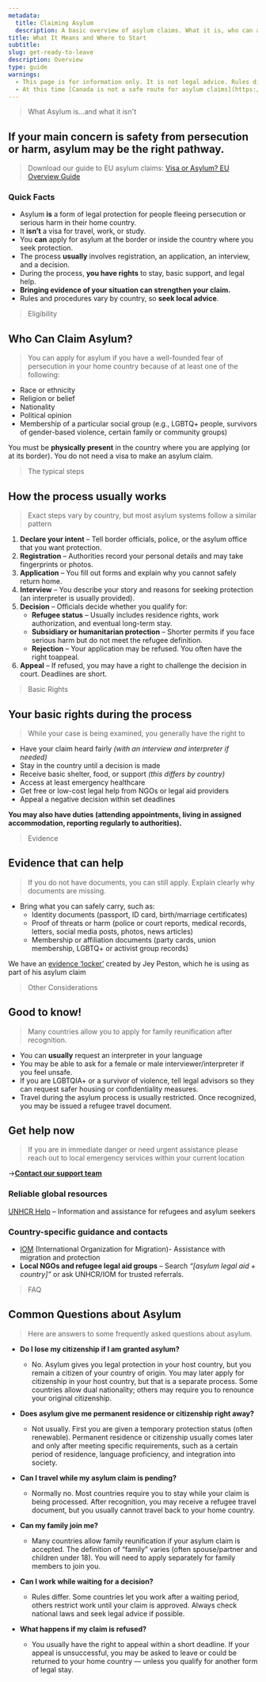 ```yaml
---
metadata: 
  title: Claiming Asylum
  description: A basic overview of asylum claims. What it is, who can apply, the process, rights, and evidence.
title: What It Means and Where to Start
subtitle: 
slug: get-ready-to-leave
description: Overview
type: guide
warnings: 
  - This page is for information only. It is not legal advice. Rules differ by country and can change quickly. If you need urgent help, see about contacting our [Support Team](/support).
  - At this time [Canada is not a safe route for asylum claims](https://ccrweb.ca/sites/ccrweb.ca/files/static-files/documents/noticeclaimants.htm)
---
```


> What Asylum is...and what it isn't
## If your main concern is safety from persecution or harm, asylum may be the right pathway.
> Download our guide to EU asylum claims: [Visa or Asylum? EU Overview Guide](/pdf/Visa-or-Asylum-Summary-for-EU-countries.pdf)


### Quick Facts

- Asylum **is** a form of legal protection for people fleeing persecution or serious harm in their home country.
- It **isn’t** a visa for travel, work, or study.
- You **can** apply for asylum at the border or inside the country where you seek protection.
- The process **usually** involves registration, an application, an interview, and a decision.
- During the process, **you have rights** to stay, basic support, and legal help.
- **Bringing evidence of your situation can strengthen your claim.**
- Rules and procedures vary by country, so **seek local advice**.


> Eligibility
## Who Can Claim Asylum?
> You can apply for asylum if you have a well-founded fear of persecution in your home country because of at least one of the following:

- Race or ethnicity
- Religion or belief
- Nationality
- Political opinion
- Membership of a particular social group (e.g., LGBTQ+ people, survivors of gender-based violence, certain family or community groups)

You must be **physically present** in the country where you are applying (or at its border). You do not need a visa to make an asylum claim.


> The typical steps
## How the process usually works
> Exact steps vary by country, but most asylum systems follow a similar pattern

1. **Declare your intent** – Tell border officials, police, or the asylum office that you want protection.
2. **Registration** – Authorities record your personal details and may take fingerprints or photos.
3. **Application** – You fill out forms and explain why you cannot safely return home.
4. **Interview** – You describe your story and reasons for seeking protection (an interpreter is usually provided).
5. **Decision** – Officials decide whether you qualify for:
    - **Refugee status** – Usually includes residence rights, work authorization, and eventual long-term stay.
    - **Subsidiary or humanitarian protection** – Shorter permits if you face serious harm but do not meet the refugee definition.
    - **Rejection** – Your application may be refused. You often have the right toappeal.
6. **Appeal** – If refused, you may have a right to challenge the decision in court. Deadlines are short.


> Basic Rights
## Your basic rights during the process
> While your case is being examined, you generally have the right to

- Have your claim heard fairly *(with an interview and interpreter if needed)*
- Stay in the country until a decision is made
- Receive basic shelter, food, or support *(this differs by country)*
- Access at least emergency healthcare
- Get free or low-cost legal help from NGOs or legal aid providers
- Appeal a negative decision within set deadlines

**You may also have duties (attending appointments, living in assigned accommodation, reporting regularly to authorities).**


> Evidence
## Evidence that can help
> If you do not have documents, you can still apply. Explain clearly why documents are missing.

- Bring what you can safely carry, such as:
  - Identity documents (passport, ID card, birth/marriage certificates)
  - Proof of threats or harm (police or court reports, medical records, letters, social media posts, photos, news articles)
  - Membership or affiliation documents (party cards, union membership, LGBTQ+ or activist group records)

We have an [evidence ‘locker’](https://docs.google.com/document/d/1Fu9Z27YR5pUAZ417aw28ua9eOm3IHa4FQNUe98g0SPE/edit?usp=sharing) created by Jey Peston, which he is using as part of his asylum claim


> Other Considerations
## Good to know!
> Many countries allow you to apply for family reunification after recognition.

- You can **usually** request an interpreter in your language
- You may be able to ask for a female or male interviewer/interpreter if you feel unsafe.
- If you are LGBTQIA+ or a survivor of violence, tell legal advisors so they can request safer housing or confidentiality measures.
- Travel during the asylum process is usually restricted. Once recognized, you may be issued a refugee travel document.

## Get help now
> If you are in immediate danger or need urgent assistance please reach out to local emergency services within your current location

->**[Contact our support team](/support)**

### Reliable global resources
[UNHCR Help](https://help.unhcr.org) – Information and assistance for refugees and asylum seekers

### Country-specific guidance and contacts

- [IOM](https://iom.int) (International Organization for Migration)- Assistance with migration and protection
- **Local NGOs and refugee legal aid groups** – Search *“[asylum legal aid + country]”* or ask UNHCR/IOM for trusted referrals.

> FAQ
## Common Questions about Asylum
> Here are answers to some frequently asked questions about asylum.

- **Do I lose my citizenship if I am granted asylum?**
  - No. Asylum gives you legal protection in your host country, but you remain a citizen of your country of origin. You may later apply for citizenship in your host country, but that is a separate process. Some countries allow dual nationality; others may require you to renounce your original citizenship.

- **Does asylum give me permanent residence or citizenship right away?**
  - Not usually. First you are given a temporary protection status (often renewable). Permanent residence or citizenship usually comes later and only after meeting specific requirements, such as a certain period of residence, language proficiency, and integration into society.

- **Can I travel while my asylum claim is pending?**
  - Normally no. Most countries require you to stay while your claim is being processed. After recognition, you may receive a refugee travel document, but you usually cannot travel back to your home country.

- **Can my family join me?**
  - Many countries allow family reunification if your asylum claim is accepted. The definition of “family” varies (often spouse/partner and children under 18). You will need to apply separately for family members to join you.

- **Can I work while waiting for a decision?**
  - Rules differ. Some countries let you work after a waiting period, others restrict work until your claim is approved. Always check national laws and seek legal advice if possible.

- **What happens if my claim is refused?**
  - You usually have the right to appeal within a short deadline. If your appeal is unsuccessful, you may be asked to leave or could be returned to your home country — unless you qualify for another form of legal stay.

